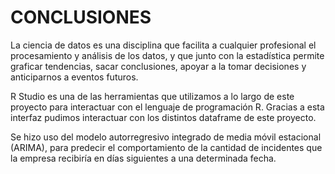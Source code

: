 # CONCLUSIONES

La ciencia de datos es una disciplina que facilita a cualquier profesional el procesamiento y análisis de los datos, y que junto con la estadística permite graficar tendencias, sacar conclusiones, apoyar a la tomar decisiones y anticiparnos a eventos futuros.

R Studio es una de las herramientas que utilizamos a lo largo de este proyecto para interactuar con el lenguaje de programación R. Gracias a esta interfaz pudimos interactuar con los distintos dataframe de este proyecto.

Se hizo uso del modelo autorregresivo integrado de media móvil estacional (ARIMA), para predecir el comportamiento de la cantidad de incidentes que la empresa recibiría en días siguientes a una determinada fecha.
